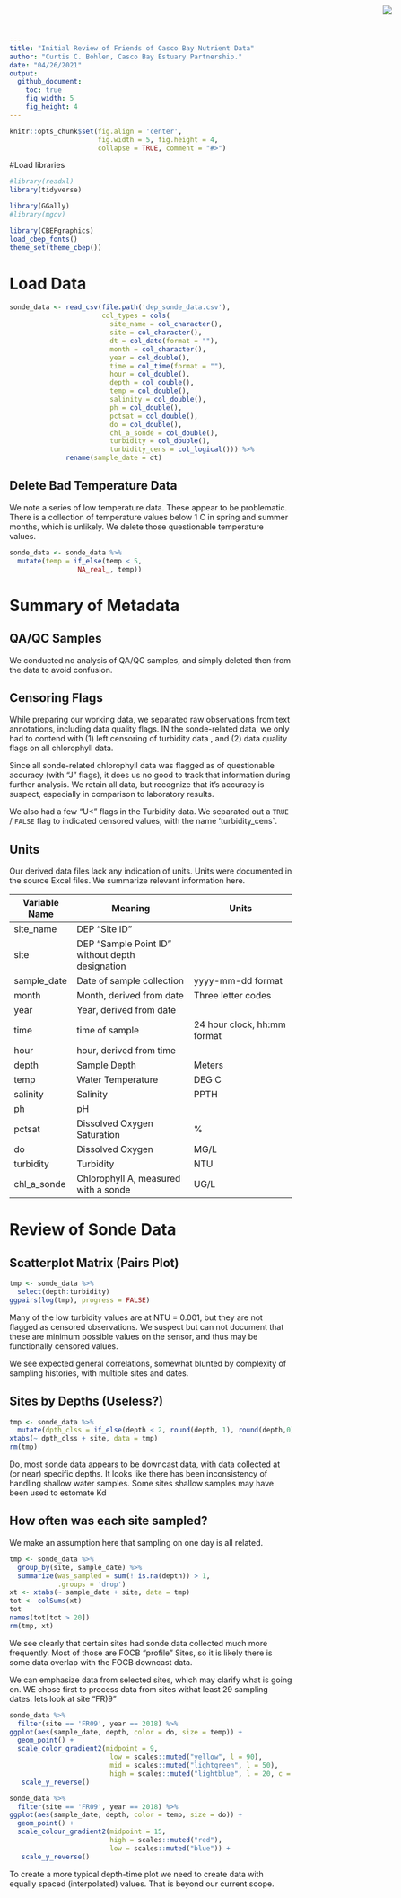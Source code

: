 ```yaml
---
title: "Initial Review of Friends of Casco Bay Nutrient Data"
author: "Curtis C. Bohlen, Casco Bay Estuary Partnership."
date: "04/26/2021"
output:
  github_document:
    toc: true
    fig_width: 5
    fig_height: 4
---
```


<img
    src="https://www.cascobayestuary.org/wp-content/uploads/2014/04/logo_sm.jpg"
    style="position:absolute;top:10px;right:50px;" />

```r
knitr::opts_chunk$set(fig.align = 'center',
                      fig.width = 5, fig.height = 4,
                      collapse = TRUE, comment = "#>")
```

#Load libraries
```r
#library(readxl)
library(tidyverse)

library(GGally)
#library(mgcv)

library(CBEPgraphics)
load_cbep_fonts()
theme_set(theme_cbep())
```

# Load Data
```r
sonde_data <- read_csv(file.path('dep_sonde_data.csv'),
                       col_types = cols(
                         site_name = col_character(),
                         site = col_character(),
                         dt = col_date(format = ""),
                         month = col_character(),
                         year = col_double(),
                         time = col_time(format = ""),
                         hour = col_double(),
                         depth = col_double(),
                         temp = col_double(),
                         salinity = col_double(),
                         ph = col_double(),
                         pctsat = col_double(),
                         do = col_double(),
                         chl_a_sonde = col_double(),
                         turbidity = col_double(),
                         turbidity_cens = col_logical())) %>%
              rename(sample_date = dt)
```

## Delete Bad Temperature Data
We note a series of low temperature data.  These appear to be problematic. There
is a collection of temperature values below 1 C in spring and summer months, 
which is unlikely. We delete those questionable temperature values. 

```r
sonde_data <- sonde_data %>%
  mutate(temp = if_else(temp < 5,
                 NA_real_, temp))
```


# Summary of Metadata
## QA/QC Samples
We conducted no analysis of QA/QC samples, and simply deleted then from the data
to avoid confusion.

## Censoring Flags
While preparing our working data, we separated raw observations from text
annotations, including data quality flags.  IN the sonde-related data, we only
had to contend with (1) left censoring of turbidity data , and (2) data quality 
flags on all chlorophyll data.

Since all sonde-related chlorophyll data was flagged as of questionable 
accuracy (with "J" flags), it does us no good to track that information during 
further analysis.  We retain all data, but recognize that it's accuracy is 
suspect, especially in comparison to laboratory results.

We also had a few "U<"  flags in the Turbidity data.  We separated out a 
`TRUE` / `FALSE` flag to indicated censored values, with the name 
'turbidity_cens`.

## Units
Our derived data files lack any indication of units.  Units were documented
in the source Excel files.  We summarize relevant information here.

Variable Name |  Meaning                 | Units                 |  
--------------|--------------------------|-----------------------|  
site_name     | DEP "Site ID"            |                       |  
site          | DEP "Sample Point ID" without depth designation |    |  
sample_date   | Date of sample collection    | yyyy-mm-dd format     |
month     | Month, derived from date     | Three letter codes    |
year      | Year, derived from date      |                  |    |
time      | time of sample               | 24 hour clock, hh:mm format |
hour      | hour, derived from time      |                       |
depth     | Sample Depth	               | Meters                |
temp      | Water Temperature            | DEG C                 |
salinity  | Salinity                     | PPTH                  |
ph        | pH                           |                       |
pctsat    | Dissolved Oxygen Saturation  | %                     |
do        | Dissolved Oxygen             | MG/L                  |
turbidity | Turbidity                    | NTU                   |
chl_a_sonde |Chlorophyll A, measured with a sonde | UG/L          |


# Review of Sonde Data
## Scatterplot Matrix (Pairs Plot)
```r
tmp <- sonde_data %>%
  select(depth:turbidity)
ggpairs(log(tmp), progress = FALSE)
```
Many of the low turbidity values are at NTU = 0.001, but they are not flagged as 
censored observations.  We suspect but can not document that these are minimum
possible values on the sensor, and thus may be functionally censored values.

We see expected general correlations, somewhat blunted by complexity of sampling
histories, with multiple sites and dates.

## Sites by Depths (Useless?) 
```r
tmp <- sonde_data %>%
  mutate(dpth_clss = if_else(depth < 2, round(depth, 1), round(depth,0)))
xtabs(~ dpth_clss + site, data = tmp)
rm(tmp)
```

Do, most sonde data appears to be downcast data, with data collected at (or
near) specific depths.  It looks like there has been inconsistency of handling 
shallow water samples.  Some sites shallow samples may have been used to estomate Kd

## How often was each site sampled?
We make an assumption here that sampling on one day is all related.
```r
tmp <- sonde_data %>%
  group_by(site, sample_date) %>%
  summarize(was_sampled = sum(! is.na(depth)) > 1,
            .groups = 'drop')
xt <- xtabs(~ sample_date + site, data = tmp)
tot <- colSums(xt)
tot
names(tot[tot > 20])
rm(tmp, xt)
```

We see clearly that certain sites had sonde data collected much more frequently.
Most of those are FOCB "profile" Sites, so it is likely there is some data 
overlap with the FOCB downcast data.

We can emphasize data from selected sites, which may clarify what is going on.
WE chose first to process data from sites withat least 29 sampling dates.
lets look at site "FR)9"

```r
sonde_data %>%
  filter(site == 'FR09', year == 2018) %>%
ggplot(aes(sample_date, depth, color = do, size = temp)) +
  geom_point() +
  scale_color_gradient2(midpoint = 9, 
                         low = scales::muted("yellow", l = 90),
                         mid = scales::muted("lightgreen", l = 50),
                         high = scales::muted("lightblue", l = 20, c = 100)) +
   scale_y_reverse()
```

```r
sonde_data %>%
  filter(site == 'FR09', year == 2018) %>%
ggplot(aes(sample_date, depth, color = temp, size = do)) +
  geom_point() +
  scale_colour_gradient2(midpoint = 15, 
                         high = scales::muted("red"), 
                         low = scales::muted("blue")) +
   scale_y_reverse()
```

To create a more typical depth-time plot we need to create data with equally 
spaced (interpolated) values. That is beyond our current scope.




